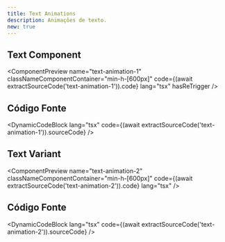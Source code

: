 ```yaml
---
title: Text Animations
description: Animações de texto.
new: true
---
```



## Text Component

<ComponentPreview
  name="text-animation-1"
  classNameComponentContainer="min-h-[600px]"
  code={(await extractSourceCode('text-animation-1')).code}
  lang="tsx"
  hasReTrigger
/>

## Código Fonte

<DynamicCodeBlock
  lang="tsx"
  code={(await extractSourceCode('text-animation-1')).sourceCode}
/>

## Text Variant

<ComponentPreview
  name="text-animation-2"
  classNameComponentContainer="min-h-[600px]"
  code={(await extractSourceCode('text-animation-2')).code}
  lang="tsx"
/>

## Código Fonte

<DynamicCodeBlock
  lang="tsx"
  code={(await extractSourceCode('text-animation-2')).sourceCode}
/>
